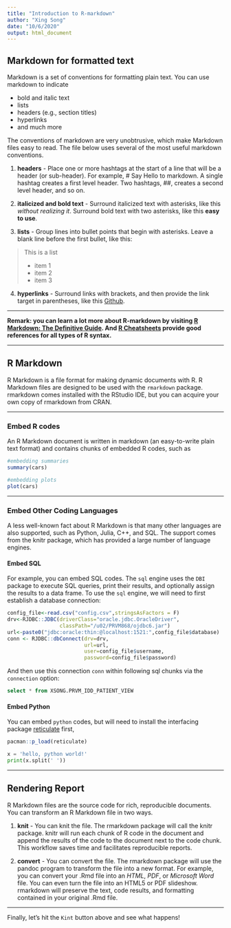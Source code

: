 ```yaml
---
title: "Introduction to R-markdown"
author: "Xing Song"
date: "10/6/2020"
output: html_document
---
```


## Markdown for formatted text
Markdown is a set of conventions for formatting plain text. You can use markdown to indicate

- bold and italic text
- lists
- headers (e.g., section titles)
- hyperlinks
- and much more 

The conventions of markdown are very unobtrusive, which make Markdown files easy to read. The file below uses several of the most useful markdown conventions.

1. **headers** - Place one or more hashtags at the start of a line that will be a header (or sub-header). For example, # Say Hello to markdown. A single hashtag creates a first level header. Two hashtags, ##, creates a second level header, and so on.

2. **italicized and bold text** - Surround italicized text with asterisks, like this *without realizing it*. Surround bold text with two asterisks, like this **easy to use**.

3. **lists** - Group lines into bullet points that begin with asterisks. Leave a blank line before the first bullet, like this: 

>This is a list
>
 * item 1
 * item 2
 * item 3
>

4. **hyperlinks** - Surround links with brackets, and then provide the link target in parentheses, like this [Github](www.github.com).

*********************************

**Remark: you can learn a lot more about R-markdown by visiting [R Markdown: The Definitive Guide](https://bookdown.org/yihui/rmarkdown/). And [R Cheatsheets](https://rstudio.com/resources/cheatsheets/) provide good references for all types of R syntax.** 

*****************************

## R Markdown

R Markdown is a file format for making dynamic documents with R. R Markdown files are designed to be used with the `rmarkdown` package. rmarkdown comes installed with the RStudio IDE, but you can acquire your own copy of rmarkdown from CRAN. 

*****************************

### Embed R codes 
An R Markdown document is written in markdown (an easy-to-write plain text format) and contains chunks of embedded R codes, such as

```r
#embedding summaries
summary(cars)
```

```r
#embedding plots
plot(cars)
```

*****************************

### Embed Other Coding Languages
A less well-known fact about R Markdown is that many other languages are also supported, such as Python, Julia, C++, and SQL. The support comes from the knitr package, which has provided a large number of language engines. 

#### Embed SQL
For example, you can embed SQL codes. The `sql` engine uses the `DBI` package to execute SQL queries, print their results, and optionally assign the results to a data frame. To use the `sql` engine, we will need to first establish a database connection:

```r
config_file<-read.csv("config.csv",stringsAsFactors = F)
drv<-RJDBC::JDBC(driverClass="oracle.jdbc.OracleDriver",
                 classPath="/u02/PRVM868/ojdbc6.jar")
url<-paste0("jdbc:oracle:thin:@localhost:1521:",config_file$database)
conn <- RJDBC::dbConnect(drv=drv,
                         url=url, 
                         user=config_file$username, 
                         password=config_file$password)
```

And then use this connection `conn` within following sql chunks via the `connection` option: 
```sql
select * from XSONG.PRVM_IDD_PATIENT_VIEW
```

#### Embed Python
You can embed `python` codes, but will need to install the interfacing package [reticulate](https://rstudio.github.io/reticulate/) first,

```r
pacman::p_load(reticulate)
```

```python
x = 'hello, python world!'
print(x.split(' '))
```

*****************************

## Rendering Report

R Markdown files are the source code for rich, reproducible documents. You can transform an R Markdown file in two ways.

1. **knit** - You can knit the file. The rmarkdown package will call the knitr package. knitr will run each chunk of R code in the document and append the results of the code to the document next to the code chunk. This workflow saves time and facilitates reproducible reports.

2. **convert** - You can convert the file. The rmarkdown package will use the pandoc program to transform the file into a new format. For example, you can convert your .Rmd file into an *HTML*, *PDF*, or *Microsoft Word* file. You can even turn the file into an HTML5 or PDF slideshow. rmarkdown will preserve the text, code results, and formatting contained in your original .Rmd file.

**************************
Finally, let's hit the `Kint` button above and see what happens!

